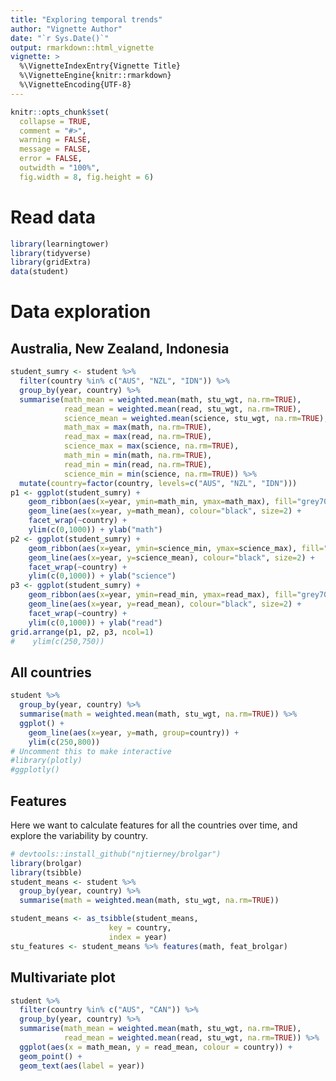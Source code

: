 ```yaml
---
title: "Exploring temporal trends"
author: "Vignette Author"
date: "`r Sys.Date()`"
output: rmarkdown::html_vignette
vignette: >
  %\VignetteIndexEntry{Vignette Title}
  %\VignetteEngine{knitr::rmarkdown}
  %\VignetteEncoding{UTF-8}
---
```


```r
knitr::opts_chunk$set(
  collapse = TRUE,
  comment = "#>",
  warning = FALSE,
  message = FALSE,
  error = FALSE,
  outwidth = "100%",
  fig.width = 8, fig.height = 6)
```


# Read data

```r
library(learningtower)
library(tidyverse)
library(gridExtra)
data(student)
```

# Data exploration
## Australia, New Zealand, Indonesia

```r
student_sumry <- student %>% 
  filter(country %in% c("AUS", "NZL", "IDN")) %>%
  group_by(year, country) %>%
  summarise(math_mean = weighted.mean(math, stu_wgt, na.rm=TRUE),
            read_mean = weighted.mean(read, stu_wgt, na.rm=TRUE),
            science_mean = weighted.mean(science, stu_wgt, na.rm=TRUE),
            math_max = max(math, na.rm=TRUE), 
            read_max = max(read, na.rm=TRUE),
            science_max = max(science, na.rm=TRUE),
            math_min = min(math, na.rm=TRUE), 
            read_min = min(read, na.rm=TRUE),
            science_min = min(science, na.rm=TRUE)) %>%
  mutate(country=factor(country, levels=c("AUS", "NZL", "IDN"))) 
p1 <- ggplot(student_sumry) + 
    geom_ribbon(aes(x=year, ymin=math_min, ymax=math_max), fill="grey70") +
    geom_line(aes(x=year, y=math_mean), colour="black", size=2) +
    facet_wrap(~country) +
    ylim(c(0,1000)) + ylab("math")
p2 <- ggplot(student_sumry) + 
    geom_ribbon(aes(x=year, ymin=science_min, ymax=science_max), fill="grey70") +
    geom_line(aes(x=year, y=science_mean), colour="black", size=2) +
    facet_wrap(~country) +
    ylim(c(0,1000)) + ylab("science")
p3 <- ggplot(student_sumry) + 
    geom_ribbon(aes(x=year, ymin=read_min, ymax=read_max), fill="grey70") +
    geom_line(aes(x=year, y=read_mean), colour="black", size=2) +
    facet_wrap(~country) +
    ylim(c(0,1000)) + ylab("read")
grid.arrange(p1, p2, p3, ncol=1)
#    ylim(c(250,750))
```

## All countries

```r
student %>% 
  group_by(year, country) %>%
  summarise(math = weighted.mean(math, stu_wgt, na.rm=TRUE)) %>%
  ggplot() + 
    geom_line(aes(x=year, y=math, group=country)) +
    ylim(c(250,800))
# Uncomment this to make interactive
#library(plotly)
#ggplotly()
```

## Features

Here we want to calculate features for all the countries over time, and explore the variability by country.

```r
# devtools::install_github("njtierney/brolgar")
library(brolgar)
library(tsibble)
student_means <- student %>%
  group_by(year, country) %>%
  summarise(math = weighted.mean(math, stu_wgt, na.rm=TRUE)) 

student_means <- as_tsibble(student_means, 
                      key = country, 
                      index = year)
stu_features <- student_means %>% features(math, feat_brolgar)

```

## Multivariate plot

```r
student %>% 
  filter(country %in% c("AUS", "CAN")) %>% 
  group_by(year, country) %>%
  summarise(math_mean = weighted.mean(math, stu_wgt, na.rm=TRUE),
            read_mean = weighted.mean(read, stu_wgt, na.rm=TRUE)) %>%
  ggplot(aes(x = math_mean, y = read_mean, colour = country)) + 
  geom_point() +
  geom_text(aes(label = year))
```
